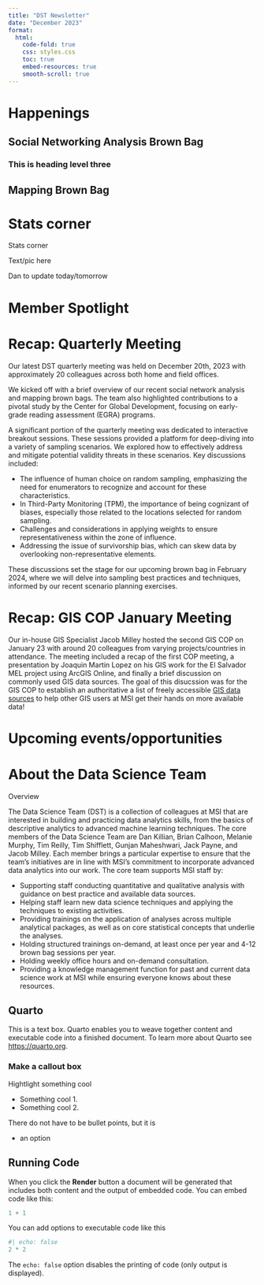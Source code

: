 ```yaml
---
title: "DST Newsletter"
date: "December 2023"
format: 
  html:
    code-fold: true
    css: styles.css
    toc: true
    embed-resources: true
    smooth-scroll: true
---
```


# Happenings

## Social Networking Analysis Brown Bag

### This is heading level three

## Mapping Brown Bag

# Stats corner

:::{.box}
::::{.box-header}
Stats corner
::::
::::{.box-container}
Text/pic here

Dan to update today/tomorrow
::::
:::

# Member Spotlight

# Recap: Quarterly Meeting
Our latest DST quarterly meeting was held on December 20th, 2023 with approximately 20 colleagues across both home and field offices.

We kicked off with a brief overview of our recent social network analysis and mapping brown bags. The team also highlighted contributions to a pivotal study by the Center for Global Development, focusing on early-grade reading assessment (EGRA) programs.

A significant portion of the quarterly meeting was dedicated to interactive breakout sessions. These sessions provided a platform for deep-diving into a variety of sampling scenarios. We explored how to effectively address and mitigate potential validity threats in these scenarios. Key discussions included:

- The influence of human choice on random sampling, emphasizing the need for enumerators to recognize and     account for these characteristics.
- In Third-Party Monitoring (TPM), the importance of being cognizant of biases, especially those related to   the locations selected for random sampling.
- Challenges and considerations in applying weights to ensure representativeness within the zone of           influence.
- Addressing the issue of survivorship bias, which can skew data by overlooking non-representative elements.

These discussions set the stage for our upcoming brown bag in February 2024, where we will delve into sampling best practices and techniques, informed by our recent scenario planning exercises.


# Recap: GIS COP January Meeting
Our in-house GIS Specialist Jacob Milley hosted the second GIS COP on January 23 with around 20 colleagues from varying projects/countries in attendance. The meeting included a recap of the first COP meeting, a presentation by Joaquin Martin Lopez on his GIS work for the El Salvador MEL project using ArcGIS Online, and finally a brief discussion on commonly used GIS data sources. The goal of this disucssion was for the GIS COP to establish an authoritative a list of freely accessible [GIS data sources](https://tetratechinc.sharepoint.com/:x:/r/teams/MSIAdvancedAnalyticsWritingGroup/Shared%20Documents/GIS%20COP/GIS_Data_Sources.xlsx?d=web01598398674cfbaea8a4beb8f223c6&csf=1&web=1&e=Uot9f8) to help other GIS users at MSI get their hands on more available data!

# Upcoming events/opportunities

# About the Data Science Team

:::{.box}
::::{.box-header}
Overview
::::
::::{.box-container}
The Data Science Team (DST) is a collection of colleagues at MSI that are interested in building and practicing data analytics skills, from the basics of descriptive analytics to advanced machine learning techniques. The core members of the Data Science Team are Dan Killian, Brian Calhoon, Melanie Murphy, Tim Reilly, Tim Shifflett, Gunjan Maheshwari, Jack Payne, and Jacob Milley. Each member brings a particular expertise to ensure that the team’s initiatives are in line with MSI’s commitment to incorporate advanced data analytics into our work. The core team supports MSI staff by: 

* Supporting staff conducting quantitative and qualitative analysis with guidance on best practice and available data sources. 
* Helping staff learn new data science techniques and applying the techniques to existing activities. 
* Providing trainings on the application of analyses across multiple analytical packages, as well as on core statistical concepts that underlie the analyses. 
* Holding structured trainings on-demand, at least once per year and 4-12 brown bag sessions per year. 
* Holding weekly office hours and on-demand consultation. 
* Providing a knowledge management function for past and current data science work at MSI while ensuring everyone knows about these resources. 
::::
:::

## Quarto
This is a text box. Quarto enables you to weave together content and executable code into a finished document. To learn more about Quarto see <https://quarto.org>.

### Make a callout box

:::{.box}
::::{.box-header}
Hightlight something cool
::::
::::{.box-container}
* Something cool 1.
* Something cool 2.

There do not have to be bullet points, but it is 

* an option
::::
:::

## Running Code

When you click the **Render** button a document will be generated that includes both content and the output of embedded code. You can embed code like this:

```r
1 + 1
```

You can add options to executable code like this

```r
#| echo: false
2 * 2
```

The `echo: false` option disables the printing of code (only output is displayed).
